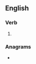 ==English==

===Verb===
{{head|en|verb form}}

# {{en-third-person singular of|dawn on}}

===Anagrams===
* {{anagrams|en|Sandown|nandows}}